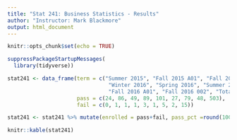 ```yaml
---
title: "Stat 241: Business Statistics - Results"
author: "Instructor: Mark Blackmore"
output: html_document
---
```


```r
knitr::opts_chunk$set(echo = TRUE)
```

```r
suppressPackageStartupMessages(
  library(tidyverse))

stat241 <- data_frame(term = c("Summer 2015", "Fall 2015 A01", "Fall 2015 001",
                                "Winter 2016", "Spring 2016", "Summer 2016",
                                "Fall 2016 A01", "Fall 2016 002", "Total"),
                      pass = c(24, 86, 49, 89, 101, 27, 79, 48, 503),
                      fail = c(0, 1, 1, 1, 3, 1, 5, 2, 15))

stat241 <- stat241 %>% mutate(enrolled = pass+fail, pass_pct =round(100*pass/enrolled,2))

knitr::kable(stat241)
```